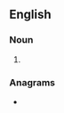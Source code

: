 ==English==

===Noun===
{{head|en|noun plural form}}

# {{plural of|histamine|lang=en}}

===Anagrams===
* {{anagrams|en|a=aehiimnsst|Sethianism}}